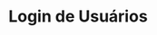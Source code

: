 ---
title: "Login de Usuários"
api: "POST https://regis.app.byefive.com.br/rest/auth/users"
description: "Realiza login de usuários do dashboard ou etiquetadores"
---